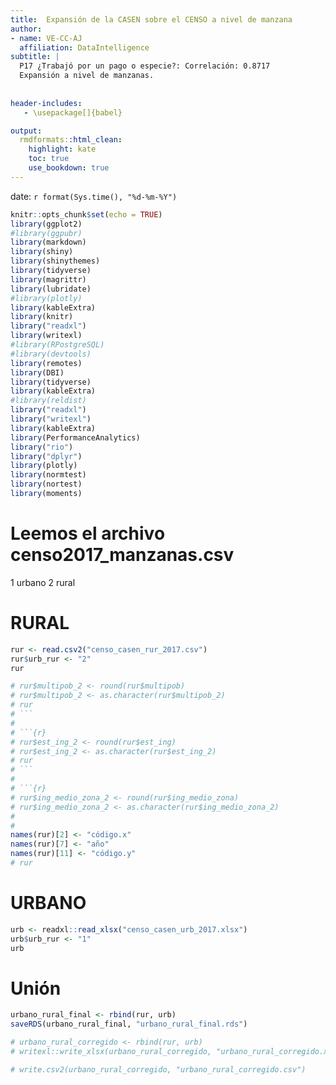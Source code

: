 ```yaml
---
title:  Expansión de la CASEN sobre el CENSO a nivel de manzana
author:
- name: VE-CC-AJ
  affiliation: DataIntelligence
subtitle: | 
  P17 ¿Trabajó por un pago o especie?: Correlación: 0.8717
  Expansión a nivel de manzanas.
 
    
header-includes:
   - \usepackage[]{babel}

output:
  rmdformats::html_clean:
    highlight: kate
    toc: true
    use_bookdown: true    
---
```


date: `r format(Sys.time(), "%d-%m-%Y")`

<style type="text/css">
.main-container {
  max-width: 1600px;
  margin-left: 100px;
  margin-right: auto;
}
</style>


```r
knitr::opts_chunk$set(echo = TRUE)
library(ggplot2)
#library(ggpubr)
library(markdown)
library(shiny)
library(shinythemes)
library(tidyverse)
library(magrittr)
library(lubridate)
#library(plotly)
library(kableExtra)
library(knitr)
library("readxl")
library(writexl)
#library(RPostgreSQL)
#library(devtools)
library(remotes)
library(DBI)
library(tidyverse)
library(kableExtra)
#library(reldist)
library("readxl")
library("writexl")
library(kableExtra)
library(PerformanceAnalytics)
library("rio")
library("dplyr")
library(plotly)
library(normtest) 
library(nortest)
library(moments)
```

# Leemos el archivo censo2017_manzanas.csv

1 urbano
2 rural

# RURAL

```r
rur <- read.csv2("censo_casen_rur_2017.csv")
rur$urb_rur <- "2"
rur
```

```r
# rur$multipob_2 <- round(rur$multipob)
# rur$multipob_2 <- as.character(rur$multipob_2)
# rur
# ```
# 
# ```{r}
# rur$est_ing_2 <- round(rur$est_ing)
# rur$est_ing_2 <- as.character(rur$est_ing_2)
# rur
# ```
# 
# ```{r}
# rur$ing_medio_zona_2 <- round(rur$ing_medio_zona)
# rur$ing_medio_zona_2 <- as.character(rur$ing_medio_zona_2)
# 
# 
names(rur)[2] <- "código.x"
names(rur)[7] <- "año"
names(rur)[11] <- "código.y"
# rur
```




# URBANO



```r
urb <- readxl::read_xlsx("censo_casen_urb_2017.xlsx")
urb$urb_rur <- "1"
urb
```

<!-- ```{r} -->
<!-- urb$multipob_2 <- round(urb$multipob) -->
<!-- urb$multipob_2 <- as.character(urb$multipob_2) -->
<!-- urb -->
<!-- ``` -->

<!-- ```{r} -->
<!-- urb$est_ing_2 <- round(urb$est_ing) -->
<!-- urb$est_ing_2 <- as.character(urb$est_ing_2) -->
<!-- urb -->
<!-- ``` -->

<!-- ```{r} -->
<!-- urb$ing_medio_zona_2 <- round(urb$ing_medio_zona) -->
<!-- urb$ing_medio_zona_2 <- as.character(urb$ing_medio_zona_2) -->
<!-- urb -->
<!-- ``` -->


# Unión


```r
urbano_rural_final <- rbind(rur, urb)
saveRDS(urbano_rural_final, "urbano_rural_final.rds")
```



```r
# urbano_rural_corregido <- rbind(rur, urb)
# writexl::write_xlsx(urbano_rural_corregido, "urbano_rural_corregido.xlsx")
```

 
```r
# write.csv2(urbano_rural_corregido, "urbano_rural_corregido.csv")
```









